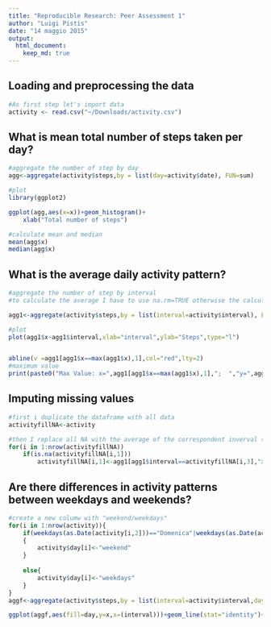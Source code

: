 ```yaml
---
title: "Reproducible Research: Peer Assessment 1"
author: "Luigi Pistis"
date: "14 maggio 2015"
output: 
  html_document:
    keep_md: true
---
```



## Loading and preprocessing the data
```r
#As first step let's import data
activity <- read.csv("~/Downloads/activity.csv")


```

## What is mean total number of steps taken per day?

```r
#aggregate the number of step by day 
agg<-aggregate(activity$steps,by = list(day=activity$date), FUN=sum)

#plot
library(ggplot2)

ggplot(agg,aes(x=x))+geom_histogram()+
    xlab("Total number of steps")

#calculate mean and median
mean(agg$x)
median(agg$x)
```


## What is the average daily activity pattern?
```r
#aggregate the number of step by interval 
#to calculate the average I have to use na.rm=TRUE otherwise the calculation returns NA

agg1<-aggregate(activity$steps,by = list(interval=activity$interval), FUN=mean,na.rm=TRUE)

#plot 
plot(agg1$x~agg1$interval,xlab="interval",ylab="Steps",type="l")


abline(v =agg1[agg1$x==max(agg1$x),1],col="red",lty=2)
#maximum value
print(paste0("Max Value: x=",agg1[agg1$x==max(agg1$x),1],";  ","y=",agg1[agg1$x==max(agg1$x),2]))

```


## Imputing missing values
```r

#first i duplicate the dataframe with all data
activityfillNA<-activity

#then I replace all NA with the average of the correspondent inverval (the averarage where calculated on the previous step and saved on agg1)
for(i in 1:nrow(activityfillNA))
    if(is.na(activityfillNA[i,1]))
        activityfillNA[i,1]<-agg1[agg1$interval==activityfillNA[i,3],"x"]


```


## Are there differences in activity patterns between weekdays and weekends?
```r
#create a new columw with "weekend/weekdays"
for(i in 1:nrow(activity)){
    if(weekdays(as.Date(activity[i,2]))=="Domenica"|weekdays(as.Date(activity[i,2]))=="Sabato")
    {
        activity$day[i]<-"weekend"
    }
    
    else{        
        activity$day[i]<-"weekdays"
    }
}
aggf<-aggregate(activity$steps,by = list(interval=activity$interval,day=activity$day), FUN=mean,na.rm=TRUE)

ggplot(aggf,aes(fill=day,y=x,x=(interval)))+geom_line(stat="identity")+facet_grid(day ~. )+xlab("interval")






```